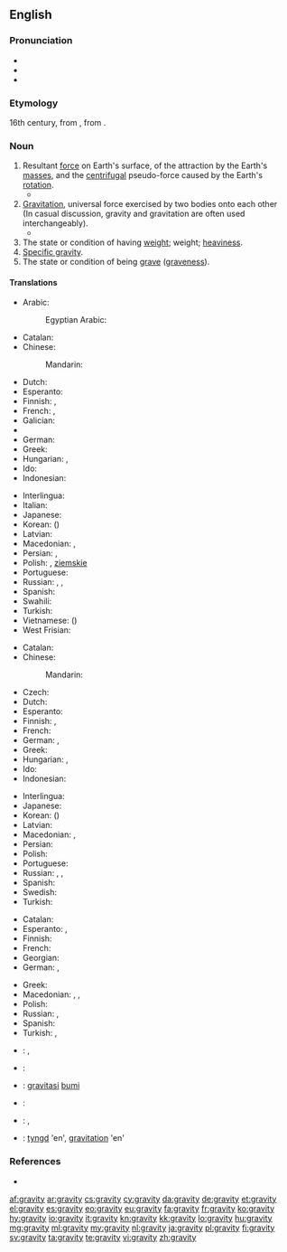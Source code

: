 ==English==
{{wikipedia}}

===Pronunciation===
* {{IPA|/ˈɡɹævɪti/}}
* {{audio|en-us-gravity.ogg|Audio (US)|lang=en}}
* {{hyphenation|grav|i|ty|lang=en}}

===Etymology===
16th century, from {{etyl|la|en}} {{term/t|la|gravitās||weight}}, from {{term|gravis||heavy|lang=la}}.

===Noun===
{{en-noun|~|gravities}}

# Resultant [[force]] on Earth's surface, of the attraction by the Earth's [[mass]]es, and the [[centrifugal]] pseudo-force caused by the Earth's [[rotation]].
#* {{quote-magazine|date=2013-06-07|author=David Simpson
|volume=188|issue=26|page=36|magazine={{w|The Guardian Weekly}}
|title=[http://www.guardian.co.uk/books/2013/may/18/falling-upwards-richard-holmes-review Fantasy of navigation]
|passage=It is tempting to speculate about the incentives or compulsions that might explain why anyone would take to the skies in [the] basket [of a balloon]: perhaps out of a desire to escape the '''gravity''' of this world or to get a preview of the next;&nbsp;[&hellip;].}}
# [[gravitation|Gravitation]], universal force exercised by two bodies onto each other<br> (In casual discussion, gravity and gravitation are often used interchangeably).
#* {{quote-magazine|date=2012-01|author=Michael Riordan|volume=100|issue=1|page=86
|magazine={{w|American Scientist}}
|title=[http://www.americanscientist.org/bookshelf/pub/tackling-infinity Tackling Infinity]
|passage=Some of the most beautiful and thus appealing physical theories, including quantum electrodynamics and quantum '''gravity''', have been dogged for decades by infinities that erupt when theorists try to prod their calculations into new domains. Getting rid of these nagging infinities has probably occupied far more effort than was spent in originating the theories.}}
# The state or condition of having [[weight]]; weight; [[heaviness]].
# [[specific gravity|Specific gravity]].
# The state or condition of being [[grave]] ([[graveness]]).

====Translations====
{{trans-top|resultant force on Earth's surface}}
* Arabic: {{t|ar|جاذبية|f|tr=jaðibiya|sc=Arab}}
*: Egyptian Arabic: {{t|arz|جاذبية|f|tr=gazebeya|sc=Arab}}
* Catalan: {{t|ca|gravetat|f}}
* Chinese:
*: Mandarin: {{t+|cmn|重力|tr=zhònglì|sc=Hani}}
* Dutch: {{t+|nl|zwaartekracht|f}}
* Esperanto: {{t|eo|gravito}}
* Finnish: {{t+|fi|painovoima}}, {{t+|fi|gravitaatio}}
* French: {{t+|fr|gravité|f}}, {{t+|fr|pesanteur|m}}
* Galician: {{t+|gl|gravidade|f}}
* {{trreq|ka}}
* German: {{t|de|Erdanziehung|f}}
* Greek: {{t+|el|βαρύτητα|f|tr=varýtita|sc=Grek}}
* Hungarian: {{t+|hu|nehézségi erő}}, {{t+|hu|gravitáció}}
* Ido: {{t+|io|gravito}}
* Indonesian: {{t+|id|gaya tarik bumi}}
{{trans-mid}}
* Interlingua: {{t|ia|gravitate}}
* Italian: {{t|it|gravità|f}}
* Japanese: {{t+|ja|重力|tr=[[じゅうりょく]], jūryoku}}
* Korean: {{t+|ko|중력|tr=jungryeok|sc=Kore}} ({{t+|ko|重力|sc=Kore}})
* Latvian: {{t|lv|gravitācija|f}}
* Macedonian: {{t|mk|земјина тежа|f|tr=zémjina téža}}, {{t|mk|гравитација|f|tr=gravitácija}}
* Persian: {{t+|fa|جاذبه|tr=jâzebe}}, {{t+|fa|گرانش|tr=gerâneš}}
* Polish: {{t|pl|ciążenie|n}}, {{t|pl|przyciąganie|n}} [[ziemski|ziemskie]]
* Portuguese: {{t+|pt|gravidade|f}}
* Russian: {{t+|ru|тяготение|n|tr=tjagoténije}}, {{t+|ru|гравитация|tr=gravitácija}}, {{t+|ru|притяжение|n|tr=pritjažénije|sc=Cyrl}}
* Spanish: {{t+|es|gravedad|f}}
* Swahili: {{t|sw|graviti}}
* Turkish: {{t|tr|kütle çekimi}}
* Vietnamese: {{t+|vi|trọng lực}} ({{t|vi|重力}})
* West Frisian: {{t|fy|swiertekrêft}}
{{trans-bottom}}

{{trans-top|gravitation, gravity force on two mass bodies}}
* Catalan: {{t|ca|gravetat|f}}
* Chinese:
*: Mandarin: {{t+|cmn|引力|tr=yǐnlì|sc=Hani}}
* Czech: {{t|cs|gravitace|f}}
* Dutch: {{t+|nl|zwaartekracht|f}}
* Esperanto: {{t|eo|gravito}}
* Finnish: {{t+|fi|painovoima}}, {{t+|fi|gravitaatio}}
* French: {{t+|fr|gravité|f}}
* German: {{t+|de|Schwerkraft|f}}, {{t+|de|Gravitation|f}}
* Greek: {{t+|el|βαρύτητα|f|tr=varýtita|sc=Grek}}
* Hungarian: {{t+|hu|gravitáció}}, {{t+|hu|tömegvonzás}}
* Ido: {{t|io|gravitado}}
* Indonesian: {{t+|id|gravitasi}}
{{trans-mid}}
* Interlingua: {{t|ia|gravitation}}
* Japanese: {{t|ja|引力|tr=[[いんりょく]], inryoku}}
* Korean: {{t+|ko|인력|tr=inryeok|sc=Kore}} ({{t+|ko|引力|sc=Kore}})
* Latvian: {{t|lv|gravitācija|f}}
* Macedonian: {{t|mk|земјина тежа|f|tr=zémjina téža}}, {{t|mk|гравитација|f|tr=gravitácija}}
* Persian: {{t+|fa|گرانش|tr=gerâneš}}
* Polish: {{t+|pl|grawitacja|f}}
* Portuguese: {{t+|pt|gravitação|f}}
* Russian: {{t+|ru|тяготение|n|tr=tjagoténije}}, {{t+|ru|гравитация|tr=gravitácija}}, {{t+|ru|притяжение|n|tr=pritjažénije|sc=Cyrl}}
* Spanish: {{t+|es|gravedad|f}}
* Swedish: {{t+|sv|tyngd|c}}
* Turkish: {{t|tr|kütle çekimi}}
{{trans-bottom}}

{{trans-top|graveness, the condition or state of being grave}}
* Catalan: {{t|ca|gravetat|f}}
* Esperanto: {{t|eo|graveco}}, {{t|eo|seriozeco}}
* Finnish: {{t|fi|vakavuus}}
* French: {{t+|fr|gravité|f}}
* Georgian: {{t|ka|სერიოზულობა|sc=Geor}}
* German: {{t|de|Bedenklichkeit|f}}, {{t|de|Ernst|m}}
{{trans-mid}}
* Greek: {{t+|el|σοβαρότητα|f|tr=sovarótita|sc=Grek}}
* Macedonian: {{t|mk|сериозност|f|tr=serióznost}}, {{t|mk|тежина|f|tr=téžina}}, {{t|mk|важност|f|tr=vážnost}}
* Polish: {{t+|pl|powaga|f}}
* Russian: {{t+|ru|серьёзность|tr=s'er'józnost'}}, {{t+|ru|важность|tr=vážnost'}}
* Spanish: {{t+|es|gravedad|f}}
* Turkish: {{t|tr|ağırbaşlılık}}, {{t+|tr|ciddiyet}}
{{trans-bottom}}

{{checktrans-top}}
* {{ttbc|et}}: {{t|et|raskusjõud}}, {{t|et|gravitatsioon}}
* {{ttbc|he}}: {{t|he|משיכה|f|tr=meshiĥa}}
* {{ttbc|id}}: [[gravitasi]] [[bumi]]
{{trans-mid}}
* {{ttbc|it}}: {{t|it|gravità|f}}
* {{ttbc|lt}}: {{t|lt|trauka|f}}, {{t|lt|gravitacija|f}}
* {{ttbc|sv}}: [[tyngd]] 'en', [[gravitation]] 'en'
{{trans-bottom}}

===References===
* {{R:OED2}}

[[af:gravity]]
[[ar:gravity]]
[[cs:gravity]]
[[cy:gravity]]
[[da:gravity]]
[[de:gravity]]
[[et:gravity]]
[[el:gravity]]
[[es:gravity]]
[[eo:gravity]]
[[eu:gravity]]
[[fa:gravity]]
[[fr:gravity]]
[[ko:gravity]]
[[hy:gravity]]
[[io:gravity]]
[[it:gravity]]
[[kn:gravity]]
[[kk:gravity]]
[[lo:gravity]]
[[hu:gravity]]
[[mg:gravity]]
[[ml:gravity]]
[[my:gravity]]
[[nl:gravity]]
[[ja:gravity]]
[[pl:gravity]]
[[fi:gravity]]
[[sv:gravity]]
[[ta:gravity]]
[[te:gravity]]
[[vi:gravity]]
[[zh:gravity]]